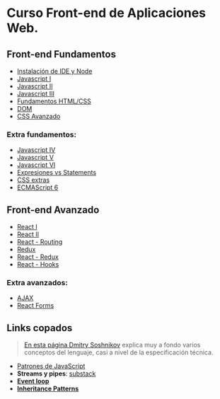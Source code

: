 # Curso Front-end de Aplicaciones Web.

## Front-end Fundamentos

- [Instalación de IDE y Node](./module-1/module-1)
- [Javascript I](./module-2/module-2)
- [Javascript II](./module-3/module-3)
- [Javascript III](./module-4/module-4)
- [Fundamentos HTML/CSS](./module-5/module-5)
- [DOM](./module-6/module-6)
- [CSS Avanzado](./module-7/module-7)

### Extra fundamentos:

- [Javascript IV](./Optionals/Optional_1_Js)
- [Javascript V](./Optionals/Optional_2_Js)
- [Javascript VI](./Optionals/Optional_3_Js)
- [Expresiones vs Statements](./Optionals/Optional_4_Js)
- [CSS extras](./Optionals/Optional_5_Css)
- [ECMAScript 6](./Optionals/Optional_6_Es6)

## Front-end Avanzado

- [React I](./module-8/module-8)
- [React II](./module-9/module-9)
- [React - Routing](./module-10/module-10)
- [Redux](./module-11/module-11)
- [React - Redux](./module-12/module-12)
- [React - Hooks](./module-13/module-13)

### Extra avanzados:

- [AJAX](./Optionals/Optional_7_Ajax)
- [React Forms](./Optionals/Optional_8_Ract_Form)

## Links copados

> [En esta página Dmitry Soshnikov](http://dmitrysoshnikov.com/ecmascript/javascript-the-core/#this-value) explica muy a fondo varios conceptos del lenguaje, casi a nivel de la especificación técnica.

- [Patrones de JavaScript](https://addyosmani.com/resources/essentialjsdesignpatterns/book/)
- **Streams y pipes**: [substack](https://github.com/substack/stream-handbook)
- [**Event loop**](https://www.youtube.com/watch?v=8aGhZQkoFbQ)
- [**Inheritance Patterns**](http://davidshariff.com/blog/javascript-inheritance-patterns/#first-article)
